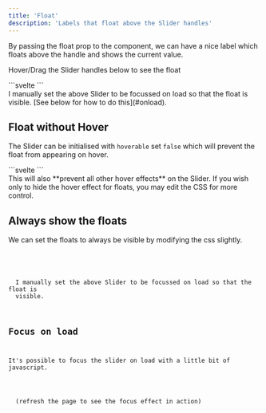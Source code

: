 ```yaml
---
title: 'Float'
description: 'Labels that float above the Slider handles'
---
```











By passing the float prop to the component, we can have a nice label which floats 
above the handle and shows the current value.

<Info>Hover/Drag the Slider handles below to see the float</Info>

<Demo name="Floating Labels" client:visible>
  <Float client:visible />
  <div slot="svelte">
    ```svelte
    <RangeSlider float />
    ```
  </div>
</Demo>

<Note type="info">
  I manually set the above Slider to be focussed on load so that the float is
  visible. [See below for how to do this](#onload).
</Note>






## Float without Hover

The Slider can be initialised with `hoverable` set `false` which will prevent
the float from appearing on hover.

<Demo name="Floating Labels" client:visible>
  <NoHover client:visible />
  <div slot="svelte">
    ```svelte
    <RangeSlider float />
    <RangeSlider float hoverable={false} />
    ```
  </div>
</Demo>

<Note type="warning">
  This will also **prevent all other hover effects** on the Slider. If you wish
  only to hide the hover effect for floats, you may edit the CSS for more control.
</Note>



## Always show the floats

We can set the floats to always be visible by modifying the css slightly.

<Demo name="Always Shown Floats" client:visible>
  <Always client:visible />
  <Code slot="svelte" code={cleanImport(AlwaysRaw)} lang="svelte" />
</Demo>

<Note type="info">
  I manually set the above Slider to be focussed on load so that the float is
  visible.
</Note>


## Focus on load

It's possible to focus the slider on load with a little bit of javascript.

<Demo name="Focus on load" client:visible>
  <Focus client:visible />
  <Info>(refresh the page to see the focus effect in action)</Info>
  <Code slot="svelte" code={cleanImport(FocusRaw)} lang="svelte" />
</Demo>
